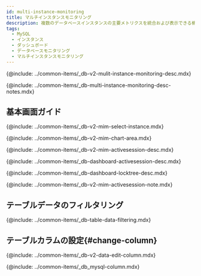 ```yaml
---
id: multi-instance-monitoring
title: マルチインスタンスモニタリング
description: 複数のデータベースインスタンスの主要メトリクスを統合および表示できる機能を提供します。
tags:
  - MySQL
  - インスタンス
  - ダッシュボード
  - データベースモニタリング
  - マルチインスタンスモニタリング
---
```



<Note product='MySQL' link='../mysql-v1/multi-instance-monitoring' />

<!-- 概要-->

{@include: ../common-items/_db-v2-mulit-instance-monitoring-desc.mdx}

<!-- Notes-->

{@include: ../common-items/_db-multi-instance-monitoring-desc-notes.mdx}

## 基本画面ガイド

<ProdImg img='db-multi-instance.png' desc='マルチインスタンス' />

<!-- 인스턴스 선택-->

{@include: ../common-items/_db-v2-mim-select-instance.mdx}

<!-- 차트영역-->

{@include: ../common-items/_db-v2-mim-chart-area.mdx} 

<!-- 액티브 세션 영역-->

{@include: ../common-items/_db-v2-mim-activesession-desc.mdx}

{@include: ../common-items/_db-dashboard-activesession-desc.mdx}

{@include: ../common-items/_db-dashboard-locktree-desc.mdx}

{@include: ../common-items/_db-v2-mim-activesession-note.mdx}

## テーブルデータのフィルタリング

{@include: ../common-items/_db-table-data-filtering.mdx}

## テーブルカラムの設定{#change-column}

{@include: ../common-items/_db-v2-data-edit-column.mdx}

<!-- 컬럼 정보 안내-->

{@include: ../common-items/_db_mysql-column.mdx}
